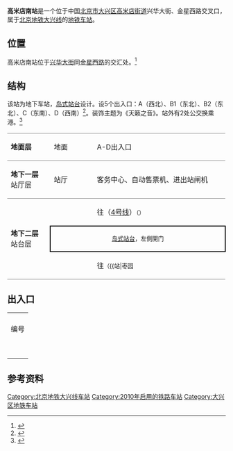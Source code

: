 {{NoteTA|G1=Railway}}
{{Infobox station
|name = 高米店南
|eng_name = Gaomidiannan<ref>原英文名為Gaomidian South</ref><ref>{{cite web |title=JPG格式线路图下载 |url=https://www.bjsubway.com/jpg.html |website=北京地铁 |accessdate=2020-12-30}}</ref>
|linecolour = {{北京地铁颜色|大}}
|image = Platform of Gaomidian Nan (S) Station (20210622114830).jpg
|caption = 高米店南站站台
|other_name = 
|country = {{PRC}}
|borough = [[北京市|北京市]][[大兴区|大兴区]][[高米店街道|高米店街道]]
|address = 兴华大街、金星西路交叉口
|coordinates = {{coord|39|45|49.72|N|116|19|28.87|E|type:railwaystation|display=inline,title}}
|elevation = 
|owned = [[京港地铁|北京京港地铁有限公司]]
|operator = [[北京地铁|北京地铁]]
|lines = {{北京地铁线路名|大|SL}}
|distance = 
|platform = 1座[[岛式站台|岛式站台]]
|tracks = 2条
|bus_routes = 
|bus_stands = 
|connections = 公交站：地铁高米店南站
|structure = 地下车站
|hall = 整体式站厅
|depth = 
|levels = 
|interchange = 
|exits = 4個
|lift = 
|escalator = 
|architect = 
|architectural_style = 
|colour = 灰色、黄色
|type = 
|status = 运营中
|code = 
|zone = 
|classification = 
|website = 
|built = 
|opened = 2010年12月30日
|pass_year = 
|passengers = 
|pass_system = 
|pass_rank = 
|mpassengers = 
|trains = 
|station_hours = 
|hours = 
|first = {{北京地铁线路名|大|S}}
:往{{北京地铁起讫站|4|L}}：05:22
:往{{北京地铁起讫站|大兴|R}}：06:03
|last = {{北京地铁线路名|大|S}}
:往{{北京地铁起讫站|4|L}}：23:02
:往{{北京地铁起讫站|大兴|R}}：23:40
|adjacent = {{Adjacent stations|system=北京地铁|line=大|left=高米店北|right=枣园|note-left=1.128km|note-mid=距离[[公益西桥站|公益西桥]]10.838km|note-right=1.096km}}
|other_services = 
|route_map = {{Routemap|inline=yes|map=
utSTRf\utSTRg~~ ~~{{rmr|Licon=U|{{stl|北京地铁|高米店北}}}}
utSTR+BSl\utSTR+BSr
utSTR+BSl\utSTR+BSr
utSTRf\utSTRg~~ ~~{{rmr|Licon=D|{{stl|北京地铁|枣园}}}}
}}
}}
'''高米店南站'''是一个位于中国[[北京市|北京市]][[大兴区|大兴区]][[高米店街道|高米店街道]]兴华大街、金星西路交叉口，属于[[北京地铁|北京地铁]][[北京地铁大兴线|大兴线]]的[[地铁车站|地铁车站]]。

== 位置 ==
高米店南站位于[[兴华大街|兴华大街]]同[[金星西路|金星西路]]的交汇处。<ref>{{cite web|url=http://www.bjghw.gov.cn/web/static/articles/catalog_14300/article_ff80808123fa497b0124529f19b30013/ff80808123fa497b0124529f19b30013.html|title=轨道交通大兴线规划方案公告|publisher=[[北京市规划委员会|北京市规划委员会]]|date=2009-10-14|accessdate=2010-11-27|archive-url=https://web.archive.org/web/20101227061642/http://www.bjghw.gov.cn/web/static/articles/catalog_14300/article_ff80808123fa497b0124529f19b30013/ff80808123fa497b0124529f19b30013.html|archive-date=2010-12-27|dead-url=yes}}</ref>

== 结构 ==
该站为地下车站，[[岛式站台|岛式站台]]设计。设5个出入口：A（西北）、B1（东北）、B2（东北）、C（东南）、D（西南）<ref>{{cite web|url=http://www.mtr.bj.cn/services/peripheral.htm|title=车站周边信息|publisher=[[北京京港地铁有限公司|北京京港地铁有限公司]]|accessdate=2010-12-18|archive-date=2010-06-16|archive-url=https://web.archive.org/web/20100616155157/http://www.mtr.bj.cn/services/peripheral.htm|dead-url=no}}</ref>。装饰主题为《天籁之音》。站外有2处公交换乘港。<ref>{{cite web|url=http://zw.bjjtw.gov.cn/jtzw/dtxx/201010/t20101029_38915.htm|title=走近轨道交通大兴线|date=2010-10-29|accessdate=2010-11-27|publisher=[[北京市交通委员会|北京市交通委员会]]}}{{dead link|date=十一月 2017 |bot=InternetArchiveBot }}</ref>
{|cellspacing=0 cellpadding=3
|style="border-top:solid 1px gray;border-bottom:solid 1px gray;" width=100|'''地面层'''
|style="border-top:solid 1px gray;border-bottom:solid 1px gray;" width=100|地面
|style="border-top:solid 1px gray;border-bottom:solid 1px gray;" width=350|A-D出入口
|-
|style="border-bottom:solid 1px gray;"|'''地下一层'''<br />站厅层
|style="border-bottom:solid 1px gray;"|站厅
|style="border-bottom:solid 1px gray;"|客务中心、自动售票机、进出站闸机
|-
|style="border-bottom:solid 1px gray;" rowspan=3|'''地下二层'''<br />站台层
|{{arrow|L}}
|{{北京地铁线路名|大|c}}往{{站|安河桥北}}（[[北京地铁4号线|4号线]]）<small>（{{站|高米店北}}）</small>
|-
|style="border-right:solid 2px black;border-left:solid 2px black;border-top:solid 2px black;border-bottom:solid 2px black;" colspan=2|<center><small>[[岛式站台|岛式站台]]，左側開门</small></center>
|-
|style="border-bottom:solid 1px gray;"|{{arrow|R}}
|style="border-bottom:solid 1px gray;"|{{北京地铁线路名|大|c}}往{{站|天宫院}}<small>（{{站|枣园||北京市}}）</small>
|}

== 出入口 ==
{| class="wikitable"
| colspan="6" align="center" bgcolor="{{北京地铁颜色|大}}" |
|-
! 编号
! 指示
! 建议前往的目的地
! 图片
! 无障碍设施
|-
|{{港鐵出口|A|附=升}}
|兴华大街
|金星西路
|[[File:Missing_image_text.svg|210x210像素]]
|[[File:Missing_image_text.svg|210x210像素]]
|-
|{{港鐵出口|B|1}}
|兴华大街，金星西路
|
|[[File:Missing_image_text.svg|210x210像素]]
|{{n/a}}
|-
|{{港鐵出口|B|2}}
|兴华大街，金星西路
|
|[[File:Missing_image_text.svg|210x210像素]]
|{{n/a}}
|-
|{{港鐵出口|C}}
|兴华大街，金星西路
|
|[[File:Missing_image_text.svg|210x210像素]]
|{{n/a}}
|-
|{{港鐵出口|D}}
|兴华大街，金星西路
|
|[[File:Missing_image_text.svg|210x210像素]]
|{{n/a}}
|-
| colspan="5" bgcolor="#EEEEEE" | {{港鐵出口|註=升}}
|}

== 参考资料 ==
{{Commonscat|Gaomidian South station}}
{{reflist}}

{{北京地铁大兴线}}

[[Category:北京地铁大兴线车站|Category:北京地铁大兴线车站]]
[[Category:2010年启用的铁路车站|Category:2010年启用的铁路车站]]
[[Category:大兴区地铁车站|Category:大兴区地铁车站]]